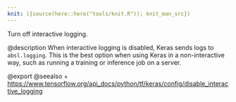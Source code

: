 ```yaml
---
knit: ({source(here::here("tools/knit.R")); knit_man_src})
---
```

Turn off interactive logging.

@description
When interactive logging is disabled, Keras sends logs to `absl.logging`.
This is the best option when using Keras in a non-interactive
way, such as running a training or inference job on a server.

@export
@seealso
+ <https://www.tensorflow.org/api_docs/python/tf/keras/config/disable_interactive_logging>
